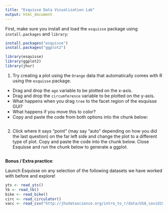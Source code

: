 ```yaml
---
title: "Esquisse Data Visualization Lab"
output: html_document
---
```


First, make sure you install and load the `esquisse` package using `install.packages` and `library`:

```r
install.packages("esquisse")
install.packages("ggplot2")
```

```r
library(esquisse)
library(ggplot2)
library(jhur)
```

1.  Try creating a plot using the `Orange` data that automatically comes with R using the `esquisse` package.

-   Drag and drop the `age` variable to be plotted on the x-axis.
-   Drag and drop the `circumference` variable to be plotted on the y-axis.
-   What happens when you drag `tree` to the facet region of the esquisse GUI?
-   What happens if you move this to color?
-   Copy and paste the code from both options into the chunk below:

```r

```

2.  Click where it says "point" (may say "auto" depending on how you did the last question) on the far left side and change the plot to a different type of plot. Copy and paste the code into the chunk below. Close Esquisse and run the chunk below to generate a ggplot.

```r

```

**Bonus / Extra practice**:

Launch Esquisse on any selection of the following datasets we have worked with before and explore!

```r
yts <- read_yts()
tb <- read_tb()
bike <- read_bike()
circ <- read_circulator()
vacc <- read_csv("http://jhudatascience.org/intro_to_r/data/USA_covid19_vaccinations.csv")
```

